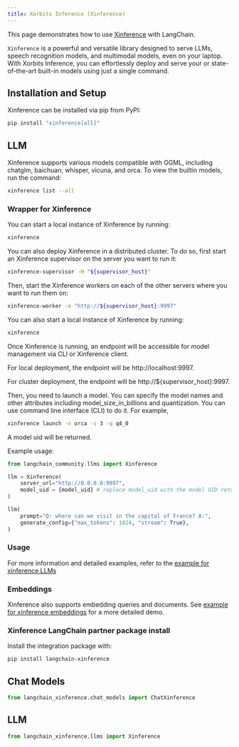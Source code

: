 ```yaml
---
title: Xorbits Inference (Xinference)
---
```


This page demonstrates how to use [Xinference](https://github.com/xorbitsai/inference)
with LangChain.

`Xinference` is a powerful and versatile library designed to serve LLMs,
speech recognition models, and multimodal models, even on your laptop.
With Xorbits Inference, you can effortlessly deploy and serve your or
state-of-the-art built-in models using just a single command.

## Installation and Setup

Xinference can be installed via pip from PyPI:

```bash
pip install "xinference[all]"
```

## LLM

Xinference supports various models compatible with GGML, including chatglm, baichuan, whisper,
vicuna, and orca. To view the builtin models, run the command:

```bash
xinference list --all
```


### Wrapper for Xinference

You can start a local instance of Xinference by running:

```bash
xinference
```

You can also deploy Xinference in a distributed cluster. To do so, first start an Xinference supervisor
on the server you want to run it:

```bash
xinference-supervisor -H "${supervisor_host}"
```


Then, start the Xinference workers on each of the other servers where you want to run them on:

```bash
xinference-worker -e "http://${supervisor_host}:9997"
```

You can also start a local instance of Xinference by running:

```bash
xinference
```

Once Xinference is running, an endpoint will be accessible for model management via CLI or
Xinference client.

For local deployment, the endpoint will be http://localhost:9997.


For cluster deployment, the endpoint will be http://$\{supervisor_host\}:9997.


Then, you need to launch a model. You can specify the model names and other attributes
including model_size_in_billions and quantization. You can use command line interface (CLI) to
do it. For example,

```bash
xinference launch -n orca -s 3 -q q4_0
```

A model uid will be returned.

Example usage:

```python
from langchain_community.llms import Xinference

llm = Xinference(
    server_url="http://0.0.0.0:9997",
    model_uid = {model_uid} # replace model_uid with the model UID return from launching the model
)

llm(
    prompt="Q: where can we visit in the capital of France? A:",
    generate_config={"max_tokens": 1024, "stream": True},
)

```

### Usage

For more information and detailed examples, refer to the
[example for xinference LLMs](/oss/javascript/integrations/llms/xinference)

### Embeddings

Xinference also supports embedding queries and documents. See
[example for xinference embeddings](/oss/javascript/integrations/text_embedding/xinference)
for a more detailed demo.


### Xinference LangChain partner package install
Install the integration package with:
```bash
pip install langchain-xinference
```
## Chat Models

```python
from langchain_xinference.chat_models import ChatXinference
```

## LLM

```python
from langchain_xinference.llms import Xinference
```
